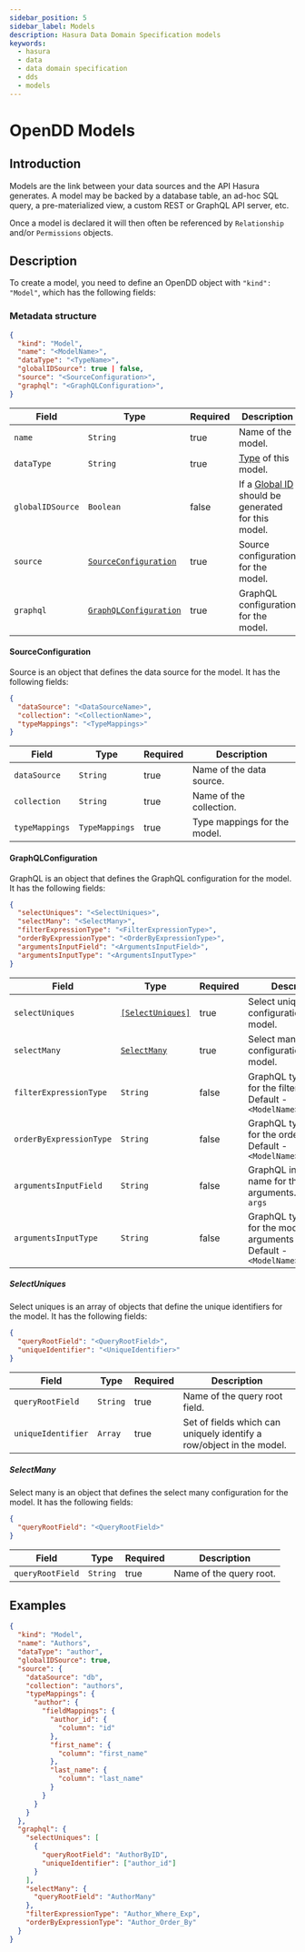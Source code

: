 ```yaml
---
sidebar_position: 5
sidebar_label: Models
description: Hasura Data Domain Specification models
keywords:
  - hasura
  - data
  - data domain specification
  - dds
  - models
---
```


# OpenDD Models

## Introduction

Models are the link between your data sources and the API Hasura generates. A model may be backed by a database table,
an ad-hoc SQL query, a pre-materialized view, a custom REST or GraphQL API server, etc.

Once a model is declared it will then often be referenced by `Relationship` and/or `Permissions` objects.

## Description

To create a model, you need to define an OpenDD object with `"kind": "Model"`, which has the following fields:

### Metadata structure

```json
{
  "kind": "Model",
  "name": "<ModelName>",
  "dataType": "<TypeName>",
  "globalIDSource": true | false,
  "source": "<SourceConfiguration>",
  "graphql": "<GraphQLConfiguration>",
}
```

| Field            | Type                                                               | Required | Description                                                           |
| ---------------- | ------------------------------------------------------------------ | -------- | --------------------------------------------------------------------- |
| `name`           | `String`                                                           | true     | Name of the model.                                                    |
| `dataType`       | `String`                                                           | true     | [Type](/data-domain-modeling/types.mdx) of this model.                |
| `globalIDSource` | `Boolean`                                                          | false    | If a [Global ID](./global-id.mdx) should be generated for this model. |
| `source`         | [`SourceConfiguration`](/data-domain-modeling/models.mdx/#source)  | true     | Source configuration for the model.                                   |
| `graphql`        | [`GraphQLConfiguration`](data-domain-modeling/models.mdx/#graphql) | true     | GraphQL configuration for the model.                                  |

#### SourceConfiguration

Source is an object that defines the data source for the model. It has the following fields:

```json
{
  "dataSource": "<DataSourceName>",
  "collection": "<CollectionName>",
  "typeMappings": "<TypeMappings>"
}
```

| Field          | Type           | Required | Description                  |
| -------------- | -------------- | -------- | ---------------------------- |
| `dataSource`   | `String`       | true     | Name of the data source.     |
| `collection`   | `String`       | true     | Name of the collection.      |
| `typeMappings` | `TypeMappings` | true     | Type mappings for the model. |

#### GraphQLConfiguration

GraphQL is an object that defines the GraphQL configuration for the model. It has the following fields:

```json
{
  "selectUniques": "<SelectUniques>",
  "selectMany": "<SelectMany>",
  "filterExpressionType": "<FilterExpressionType>",
  "orderByExpressionType": "<OrderByExpressionType>",
  "argumentsInputField": "<ArgumentsInputField>",
  "argumentsInputType": "<ArgumentsInputType>"
}
```

| Field                   | Type                                | Required | Description                                                                        |
|-------------------------|-------------------------------------|----------|------------------------------------------------------------------------------------|
| `selectUniques`         | [`[SelectUniques]`](#selectuniques) | true     | Select uniques configuration for the model.                                        |
| `selectMany`            | [`SelectMany`](#selectmany)         | true     | Select many configuration for the model.                                           |
| `filterExpressionType`  | `String`                            | false    | GraphQL type name for the filter input. Default - `<ModelName>_bool_exp`           |
| `orderByExpressionType` | `String`                            | false    | GraphQL type name for the order by input. Default - `<ModelName>_order_by`         |
| `argumentsInputField`   | `String`                            | false    | GraphQL input field name for the model arguments. Default - `args`                 |
| `argumentsInputType`    | `String`                            | false    | GraphQL type name for the model arguments input. Default - `<ModelName>_arguments` |

##### SelectUniques

Select uniques is an array of objects that define the unique identifiers for the model. It has the following fields:

```json
{
  "queryRootField": "<QueryRootField>",
  "uniqueIdentifier": "<UniqueIdentifier>"
}
```

| Field              | Type     | Required | Description                                                          |
|--------------------|----------|----------|----------------------------------------------------------------------|
| `queryRootField`   | `String` | true     | Name of the query root field.                                        |
| `uniqueIdentifier` | `Array`  | true     | Set of fields which can uniquely identify a row/object in the model. |

##### SelectMany

Select many is an object that defines the select many configuration for the model. It has the following fields:

```json
{
  "queryRootField": "<QueryRootField>"
}
```

| Field            | Type     | Required | Description             |
| ---------------- | -------- | -------- | ----------------------- |
| `queryRootField` | `String` | true     | Name of the query root. |

## Examples

```json
{
  "kind": "Model",
  "name": "Authors",
  "dataType": "author",
  "globalIDSource": true,
  "source": {
    "dataSource": "db",
    "collection": "authors",
    "typeMappings": {
      "author": {
        "fieldMappings": {
          "author_id": {
            "column": "id"
          },
          "first_name": {
            "column": "first_name"
          },
          "last_name": {
            "column": "last_name"
          }
        }
      }
    }
  },
  "graphql": {
    "selectUniques": [
      {
        "queryRootField": "AuthorByID",
        "uniqueIdentifier": ["author_id"]
      }
    ],
    "selectMany": {
      "queryRootField": "AuthorMany"
    },
    "filterExpressionType": "Author_Where_Exp",
    "orderByExpressionType": "Author_Order_By"
  }
}
```
